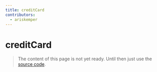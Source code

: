 ```yaml
---
title: creditCard
contributors:
  - ariskemper
---
```


# creditCard

> The content of this page is not yet ready. Until then just use the [source code](https://github.com/fabian-hiller/valibot/blob/main/library/src/validations/creditCard/creditCard.ts).
